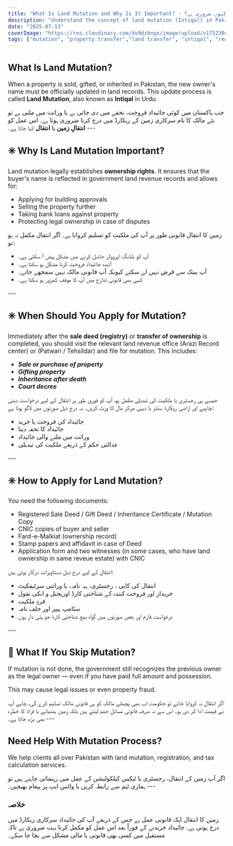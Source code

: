 ```yaml
---
title: "What Is Land Mutation and Why Is It Important? - زمین کا انتقال کیا ہے اور یہ کیوں ضروری ہے؟"
description: "Understand the concept of land mutation (Intiqal) in Pakistan, its legal importance, and why every property buyer must complete the mutation process. Detailed explanation in both English and Urdu."
date: "2025-07-13"
coverImage: "https://res.cloudinary.com/dv9dzbngx/image/upload/v1752304736/blogs/what_is_land_mutaiton_and_its_importance_nqawse.png"
tags: ["mutation", "property transfer","land transfer", "intiqal", "real estate", "pakistan"]
---
```


## What Is Land Mutation?

When a property is sold, gifted, or inherited in Pakistan, the new owner's name must be officially updated in land records. This update process is called **Land Mutation**, also known as **Intiqal** in Urdu.

<div className="section-spacing">
  <Urdu>
    جب پاکستان میں کوئی جائیداد فروخت، تحفے میں دی جاتی ہے یا وراثت میں ملتی ہے تو
    نئے مالک کا نام سرکاری زمین کے ریکارڈ میں درج کرنا ضروری ہوتا ہے۔ اس عمل کو
    <strong> انتقالِ زمین </strong> یا <strong>انتقال</strong> کہا جاتا ہے۔
  </Urdu>
  ---
</div>



## ✳️ Why Is Land Mutation Important?

Land mutation legally establishes **ownership rights**. It ensures that the buyer's name is reflected in government land revenue records and allows for:

- Applying for building approvals
- Selling the property further
- Taking bank loans against property
- Protecting legal ownership in case of disputes

<div className="section-spacing">
  <Urdu>
    زمین کا انتقال قانونی طور پر آپ کی ملکیت کو تسلیم کرواتا ہے۔ اگر انتقال مکمل
    نہ ہو تو:
    <ul className="list-disc pl-5 mt-2">
      <li>آپ کو بلڈنگ اپروولز حاصل کرنے میں مشکل پیش آ سکتی ہے۔</li>
      <li>آئندہ جائیداد فروخت کرنا مشکل ہو سکتا ہے۔</li>
      <li>آپ بینک سے قرض نہیں لے سکتے کیونکہ آپ قانونی مالک نہیں سمجھے جاتے۔</li>
      <li>کسی بھی قانونی تنازع میں آپ کا موقف کمزور ہو سکتا ہے۔</li>
    </ul>
  </Urdu>
  ---
</div>


## ✳️ When Should You Apply for Mutation?

Immediately after the **sale deed (registry)** or **transfer of ownership** is completed, you should visit the relevant land revenue office (Arazi Record center) or (Patwari / Tehsildar) and file for mutation. This includes:

- ***Sale or purchase of property***
- ***Gifting property***
- ***Inheritance after death***
- ***Court decree***

<div className="section-spacing">
  <Urdu>
    جیسے ہی رجسٹری یا ملکیت کی تبدیلی مکمل ہو، آپ کو فوری طور پر انتقال کے لیے
    درخواست دینی چاہیے اور  اراضی ریکارڈ سنٹر یا دیہی مرکز مال کا وزٹ کریں۔ یہ درج ذیل صورتوں میں لاگو ہوتا ہے:
    <ul className="list-disc pl-5 mt-2">
      <li>جائیداد کی فروخت یا خرید</li>
      <li>جائیداد کا تحفہ دینا</li>
      <li>وراثت میں ملنے والی جائیداد</li>
      <li>عدالتی حکم کے ذریعے ملکیت کی تبدیلی</li>
    </ul>
  </Urdu>
  ---
</div>

## ✳️ How to Apply for Land Mutation?

You need the following documents:
- Registered Sale Deed / Gift Deed / Inheritance Certificate / Mutation Copy
- CNIC copies of buyer and seller
- Fard-e-Malkiat (ownership record)
- Stamp papers and affidavit in case of Deed
- Application form and two witnesses (in some cases, who have land ownership in same reveue estate) with CNIC

<div className="section-spacing">
  <Urdu>
    انتقال کے لیے درج ذیل دستاویزات درکار ہوتی ہیں:
    <ul className="list-disc pl-5 mt-2">
      <li>انتقال کی کاپی ، رجسٹری، ہبہ نامہ، یا وراثتی سرٹیفکیٹ</li>
      <li>خریدار اور فروخت کنندہ کے شناختی کارڈ اوریجنل و انکی نقول</li>
      <li>فردِ ملکیت</li>
      <li>سٹامپ پیپر اور حلف نامہ</li>
      <li>درخواست فارم اور بعض صورتوں میں گواہ بمع شناختی کارڈ جو پتی دار ہوں</li>
    </ul>
  </Urdu>
  ---
</div>

## 🚨 What If You Skip Mutation?

If mutation is not done, the government still recognizes the previous owner as the legal owner — even if you have paid full amount and possession.

This may cause legal issues or even property fraud.

<div className="section-spacing">
  <Urdu>
    اگر انتقال نہ کروایا جائے تو حکومت اب بھی پچھلے مالک کو ہی قانونی مالک تسلیم
    کرے گی، چاہے آپ نے قیمت ادا کر دی ہو۔ اس سے نہ صرف قانونی مسائل جنم لیتے ہیں
    بلکہ زمین ہتھیانے یا فراڈ کا خطرہ بھی بڑھ جاتا ہے۔
  </Urdu>
  ---
</div>


## Need Help With Mutation Process?

We help clients all over Pakistan with land mutation, registration, and tax calculation services.

<div className="section-spacing">
  <Urdu>
    اگر آپ زمین کے انتقال، رجسٹری یا ٹیکس کیلکولیشن کے عمل میں رہنمائی چاہتے ہیں
    تو ہماری ٹیم سے <UrduLink href="/#contact"> رابطہ کریں </UrduLink> یا واٹس ایپ
    پر پیغام بھیجیں۔
  </Urdu>
  ---
</div>

<h3 className="text-nafess text-4xl font-semibold text-center mt-6">خلاصہ</h3>

<Urdu>
  زمین کا انتقال ایک قانونی عمل ہے جس کے ذریعے آپ کی جائیداد سرکاری ریکارڈ میں
  درج ہوتی ہے۔ جائیداد خریدنے کے فوراً بعد اس عمل کو مکمل کرنا بہت ضروری ہے تاکہ
  مستقبل میں کسی بھی قانونی یا مالی مشکل سے بچا جا سکے۔
</Urdu>
